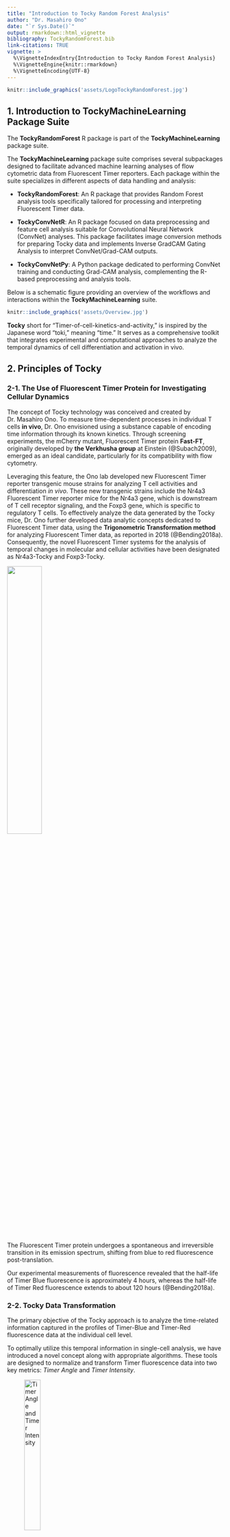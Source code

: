 ```yaml
---
title: "Introduction to Tocky Random Forest Analysis"
author: "Dr. Masahiro Ono"
date: "`r Sys.Date()`"
output: rmarkdown::html_vignette
bibliography: TockyRandomForest.bib  
link-citations: TRUE
vignette: >
  %\VignetteIndexEntry{Introduction to Tocky Random Forest Analysis}
  %\VignetteEngine{knitr::rmarkdown}
  %\VignetteEncoding{UTF-8}
---
```



```r
knitr::include_graphics('assets/LogoTockyRandomForest.jpg')
```

## 1. Introduction to TockyMachineLearning Package Suite

The **TockyRandomForest** R package is part of the **TockyMachineLearning** package suite.

The **TockyMachineLearning** package suite comprises several subpackages designed to facilitate advanced machine learning analyses of flow cytometric data from Fluorescent Timer reporters. Each package within the suite specializes in different aspects of data handling and analysis:

- **TockyRandomForest**: An R package that provides Random Forest analysis tools specifically tailored for processing and interpreting Fluorescent Timer data.
  
- **TockyConvNetR**: An R package focused on data preprocessing and feature cell analysis suitable for Convolutional Neural Network (ConvNet) analyses. This package facilitates image conversion methods for preparing Tocky data and implements Inverse GradCAM Gating Analysis to interpret ConvNet/Grad-CAM outputs.

- **TockyConvNetPy**: A Python package dedicated to performing ConvNet training and conducting Grad-CAM analysis, complementing the R-based preprocessing and analysis tools.

Below is a schematic figure providing an overview of the workflows and interactions within the **TockyMachineLearning** suite.


```r
knitr::include_graphics('assets/Overview.jpg')
```

**Tocky** short for "Timer-of-cell-kinetics-and-activity," is inspired by the Japanese word "toki," meaning "time." It serves as a comprehensive toolkit that integrates experimental and computational approaches to analyze the temporal dynamics of cell differentiation and activation in vivo.

## 2. Principles of Tocky

### 2-1. The Use of Fluorescent Timer Protein for Investigating Cellular Dynamics

The concept of Tocky technology was conceived and created by Dr. Masahiro Ono. To measure time-dependent processes in individual T cells **in vivo**, Dr. Ono envisioned using a substance capable of encoding time information through its known kinetics. Through screening experiments, the mCherry mutant, Fluorescent Timer protein **Fast-FT**, originally developed by **the Verkhusha group** at Einstein (@Subach2009), emerged as an ideal candidate, particularly for its compatibility with flow cytometry.

Leveraging this feature, the Ono lab developed new Fluorescent Timer reporter transgenic mouse strains for analyzing T cell activities and differentiation *in vivo*. These new transgenic strains include the Nr4a3 Fluorescent Timer reporter mice for the Nr4a3 gene, which is downstream of T cell receptor signaling, and the Foxp3 gene, which is specific to regulatory T cells. To effectively analyze the data generated by the Tocky mice, Dr. Ono further developed data analytic concepts dedicated to Fluorescent Timer data, using the **Trigonometric Transformation method** for analyzing Fluorescent Timer data, as reported in 2018 (@Bending2018a). Consequently, the novel Fluorescent Timer systems for the analysis of temporal changes in molecular and cellular activities have been designated as Nr4a3-Tocky and Foxp3-Tocky.

<img src="assets/FluorescentTimer.jpg" align="center" width= 40%>

The Fluorescent Timer protein undergoes a spontaneous and irreversible transition in its emission spectrum, shifting from blue to red fluorescence post-translation.

Our experimental measurements of fluorescence revealed that the half-life of Timer Blue fluorescence is approximately 4 hours, whereas the half-life of Timer Red fluorescence extends to about 120 hours (@Bending2018a).



### 2-2. Tocky Data Transformation

The primary objective of the Tocky approach is to analyze the time-related information captured in the profiles of Timer-Blue and Timer-Red fluorescence data at the individual cell level.

To optimally utilize this temporal information in single-cell analysis, we have introduced a novel concept along with appropriate algorithms. These tools are designed to normalize and transform Timer fluorescence data into two key metrics: *Timer Angle* and *Timer Intensity*.

![**Timer Angle and Timer Intensity**](assets/Angleconversion.jpg){ width=30% align="center"}

*Timer Angle* is defined as the angle (in degrees, ranging from 0 to 90) measured from the Timer-Blue axis towards the Timer-Red axis. *Timer Intensity* represents the distance (or *norm*) from each cell to the origin (where Timer-Blue = Timer-Red = 0).

Normalized and **trigonometric-transformed** Timer fluorescence data offer opportunities to analyze *real-time* transcriptional activities and *cumulative* (historical) activities observed in the days leading up to the experimental analysis of cells, as demonstrated in our previous reports (@Bending2018a; @Bending2018b).


## 3. Data Preprocessing

Install and use [the **TockyPrep** R package](https://github.com/MonoTockyLab/TockyPrep) to preprocess flow cytometric Fluorescent Timer data (@TockyPrep2024, @TockyPrep2025).

<img src="assets/TockyPrep.png" align="center" width= 40%>

## References
